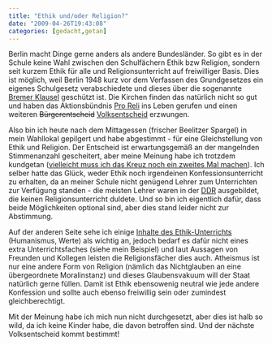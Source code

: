 ```yaml
---
title: "Ethik und/oder Religion?"
date: "2009-04-26T19:43:08"
categories: [gedacht,getan]
---
```


Berlin macht Dinge gerne anders als andere Bundesländer. So gibt es in der Schule keine Wahl zwischen den Schulfächern Ethik bzw Religion, sondern seit kurzem Ethik für alle und Religionsunterricht auf freiwilliger Basis. Dies ist möglich, weil Berlin 1948 kurz vor dem Verfassen des Grundgesetzes ein eigenes Schulgesetz verabschiedete und dieses über die sogenannte [Bremer Klausel](http://de.wikipedia.org/wiki/Bremer_Klausel#Berlin) geschützt ist. Die Kirchen finden das natürlich nicht so gut und haben das Aktionsbündnis [Pro Reli](http://de.wikipedia.org/wiki/Pro_Reli) ins Leben gerufen und einen weiteren <del datetime="2009-04-26T17:40:11+00:00">Bürgerentscheid</del> [Volksentscheid](/blog/2008/04/27/wieviel-demokratie-hatten-sie-denn-gerne/) erzwungen.

Also bin ich heute nach dem Mittagessen (frischer Beelitzer Spargel) in mein Wahllokal gepilgert und habe abgestimmt - für eine Gleichstellung von Ethik und Religion. Der Entscheid ist erwartungsgemäß an der mangelnden Stimmenanzahl gescheitert, aber meine Meinung habe ich trotzdem kundgetan ([vielleicht muss ich das Kreuz noch ein zweites Mal machen](http://www.tagesspiegel.de/berlin/Pro-Reli;art270,2781799)). Ich selber hatte das Glück, weder Ethik noch irgendeinen Konfessionsunterricht zu erhalten, da an meiner Schule nicht genügend Lehrer zum Unterrichten zur Verfügung standen - die meisten Lehrer waren in der [DDR](http://de.wikipedia.org/wiki/Christen_und_Kirche_in_der_DDR) ausgebildet, die keinen Religionsunterricht duldete. Und so bin ich eigentlich dafür, dass beide Möglichkeiten optional sind, aber dies stand leider nicht zur Abstimmung.

Auf der anderen Seite sehe ich einige [Inhalte des Ethik-Unterrichts](http://www.berlin.de/sen/bildung/unterricht/ethik/index.html) (Humanismus, Werte) als wichtig an, jedoch bedarf es dafür nicht eines extra Unterrichtsfaches (siehe mein Beispiel) und laut Aussagen von Freunden und Kollegen leisten die Religionsfächer dies auch. Atheismus ist nur eine andere Form von Religion (nämlich das Nichtglauben an eine übergeordnete Moralinstanz) und dieses Glaubensvakuum will der Staat natürlich gerne füllen. Damit ist Ethik ebensowenig neutral wie jede andere Konfession und sollte auch ebenso freiwillig sein oder zumindest gleichberechtigt.

Mit der Meinung habe ich mich nun nicht durchgesetzt, aber dies ist halb so wild, da ich keine Kinder habe, die davon betroffen sind. Und der nächste Volksentscheid kommt bestimmt!
